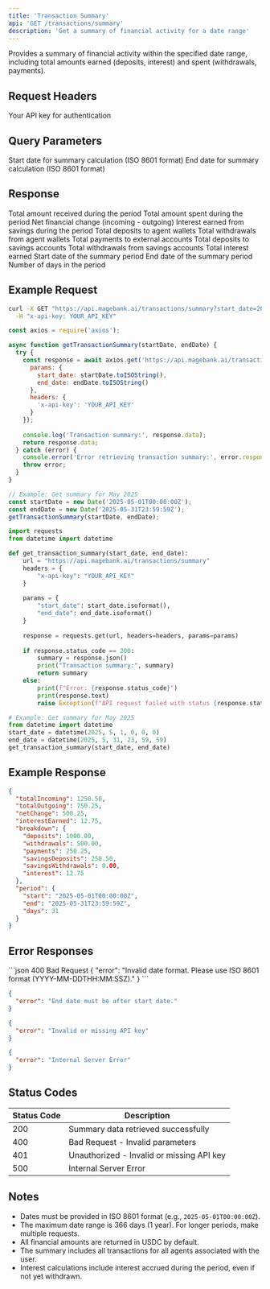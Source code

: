 ```yaml
---
title: 'Transaction Summary'
api: 'GET /transactions/summary'
description: 'Get a summary of financial activity for a date range'
---
```


Provides a summary of financial activity within the specified date range, including total amounts earned (deposits, interest) and spent (withdrawals, payments).

## Request Headers

<ParamField header="x-api-key" type="string" required>
  Your API key for authentication
</ParamField>

## Query Parameters

<ParamField query="start_date" type="string" format="date-time" required>
  Start date for summary calculation (ISO 8601 format)
</ParamField>

<ParamField query="end_date" type="string" format="date-time" required>
  End date for summary calculation (ISO 8601 format)
</ParamField>

## Response

<ResponseField name="totalIncoming" type="number">
  Total amount received during the period
</ResponseField>

<ResponseField name="totalOutgoing" type="number">
  Total amount spent during the period
</ResponseField>

<ResponseField name="netChange" type="number">
  Net financial change (incoming - outgoing)
</ResponseField>

<ResponseField name="interestEarned" type="number">
  Interest earned from savings during the period
</ResponseField>

<ResponseField name="breakdown" type="object">
  <Expandable title="properties">
    <ResponseField name="deposits" type="number">
      Total deposits to agent wallets
    </ResponseField>
    <ResponseField name="withdrawals" type="number">
      Total withdrawals from agent wallets
    </ResponseField>
    <ResponseField name="payments" type="number">
      Total payments to external accounts
    </ResponseField>
    <ResponseField name="savingsDeposits" type="number">
      Total deposits to savings accounts
    </ResponseField>
    <ResponseField name="savingsWithdrawals" type="number">
      Total withdrawals from savings accounts
    </ResponseField>
    <ResponseField name="interest" type="number">
      Total interest earned
    </ResponseField>
  </Expandable>
</ResponseField>

<ResponseField name="period" type="object">
  <Expandable title="properties">
    <ResponseField name="start" type="string">
      Start date of the summary period
    </ResponseField>
    <ResponseField name="end" type="string">
      End date of the summary period
    </ResponseField>
    <ResponseField name="days" type="number">
      Number of days in the period
    </ResponseField>
  </Expandable>
</ResponseField>

## Example Request

<CodeGroup>

```bash cURL
curl -X GET "https://api.magebank.ai/transactions/summary?start_date=2025-05-01T00:00:00Z&end_date=2025-05-31T23:59:59Z" \
  -H "x-api-key: YOUR_API_KEY"
```

```javascript Node.js
const axios = require('axios');

async function getTransactionSummary(startDate, endDate) {
  try {
    const response = await axios.get('https://api.magebank.ai/transactions/summary', {
      params: {
        start_date: startDate.toISOString(),
        end_date: endDate.toISOString()
      },
      headers: {
        'x-api-key': 'YOUR_API_KEY'
      }
    });
    
    console.log('Transaction summary:', response.data);
    return response.data;
  } catch (error) {
    console.error('Error retrieving transaction summary:', error.response ? error.response.data : error.message);
    throw error;
  }
}

// Example: Get summary for May 2025
const startDate = new Date('2025-05-01T00:00:00Z');
const endDate = new Date('2025-05-31T23:59:59Z');
getTransactionSummary(startDate, endDate);
```

```python Python
import requests
from datetime import datetime

def get_transaction_summary(start_date, end_date):
    url = "https://api.magebank.ai/transactions/summary"
    headers = {
        "x-api-key": "YOUR_API_KEY"
    }
    
    params = {
        "start_date": start_date.isoformat(),
        "end_date": end_date.isoformat()
    }
    
    response = requests.get(url, headers=headers, params=params)
    
    if response.status_code == 200:
        summary = response.json()
        print("Transaction summary:", summary)
        return summary
    else:
        print(f"Error: {response.status_code}")
        print(response.text)
        raise Exception(f"API request failed with status {response.status_code}")

# Example: Get summary for May 2025
from datetime import datetime
start_date = datetime(2025, 5, 1, 0, 0, 0)
end_date = datetime(2025, 5, 31, 23, 59, 59)
get_transaction_summary(start_date, end_date)
```

</CodeGroup>

## Example Response

```json
{
  "totalIncoming": 1250.50,
  "totalOutgoing": 750.25,
  "netChange": 500.25,
  "interestEarned": 12.75,
  "breakdown": {
    "deposits": 1000.00,
    "withdrawals": 500.00,
    "payments": 250.25,
    "savingsDeposits": 250.50,
    "savingsWithdrawals": 0.00,
    "interest": 12.75
  },
  "period": {
    "start": "2025-05-01T00:00:00Z",
    "end": "2025-05-31T23:59:59Z",
    "days": 31
  }
}
```

## Error Responses

<ResponseExample>
```json 400 Bad Request
{
  "error": "Invalid date format. Please use ISO 8601 format (YYYY-MM-DDTHH:MM:SSZ)."
}
```

```json 400 Invalid Range
{
  "error": "End date must be after start date."
}
```

```json 401 Unauthorized
{
  "error": "Invalid or missing API key"
}
```

```json 500 Internal Server Error
{
  "error": "Internal Server Error"
}
```
</ResponseExample>

## Status Codes

| Status Code | Description |
|-------------|-------------|
| 200 | Summary data retrieved successfully |
| 400 | Bad Request - Invalid parameters |
| 401 | Unauthorized - Invalid or missing API key |
| 500 | Internal Server Error |

## Notes

- Dates must be provided in ISO 8601 format (e.g., `2025-05-01T00:00:00Z`).
- The maximum date range is 366 days (1 year). For longer periods, make multiple requests.
- All financial amounts are returned in USDC by default.
- The summary includes all transactions for all agents associated with the user.
- Interest calculations include interest accrued during the period, even if not yet withdrawn.